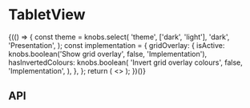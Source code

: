 
<Meta title="Components/GlobalNavigation/TabletView" component={TabletView} />

# TabletView

<Canvas>
  <Story name="Base component">
    {(() => {
      const theme = knobs.select(
        'theme',
        ['dark', 'light'],
        'dark',
        'Presentation',
      );
      const implementation = {
        gridOverlay: {
          isActive: knobs.boolean('Show grid overlay', false, 'Implementation'),
          hasInvertedColours: knobs.boolean(
            'Invert grid overlay colours',
            false,
            'Implementation',
          ),
        },
      };
      return (
        <>
          <TabletView theme={theme} />
          <StorybookGridOverlay {...implementation.gridOverlay} />
        </>
      );
    })()}
  </Story>
</Canvas>

## API

<ArgsTable of={TabletView} />
